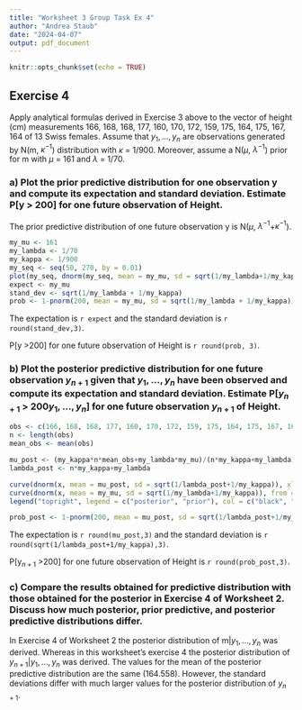 ---
title: "Worksheet 3 Group Task Ex 4"
author: "Andrea Staub"
date: "2024-04-07"
output: pdf_document
---

```{r setup, include=FALSE}
knitr::opts_chunk$set(echo = TRUE)
```

## Exercise 4
Apply analytical formulas derived in Exercise 3 above to the vector of height (cm) measurements 166, 168, 168, 177, 160, 170, 172, 159, 175, 164, 175, 167, 164 of 13 Swiss females.
Assume that $y_1, . . . ,y_n$ are observations generated by N(m, $\kappa^{-1}$) distribution with $\kappa$ = 1/900. Moreover, assume a N($\mu$, $\lambda^{-1}$) prior for m with $\mu$ = 161 and $\lambda$ = 1/70.

### a) Plot the prior predictive distribution for one observation y and compute its expectation and standard deviation. Estimate P[y > 200] for one future observation of Height.

The prior predictive distribution of one future observation y is N($\mu$, $\lambda^{-1}$+$\kappa^{-1}$).

```{r}
my_mu <- 161
my_lambda <- 1/70
my_kappa <- 1/900
my_seq <- seq(50, 270, by = 0.01)
plot(my_seq, dnorm(my_seq, mean = my_mu, sd = sqrt(1/my_lambda+1/my_kappa)), type = "l", main = "Prior predictive distribution", xlab = "Height (cm)", ylab = "Distribution")
expect <- my_mu
stand_dev <- sqrt(1/my_lambda + 1/my_kappa)
prob <- 1-pnorm(200, mean = my_mu, sd = sqrt(1/my_lambda + 1/my_kappa))
```
The expectation is `r expect` and the standard deviation is `r round(stand_dev,3)`.

P[y >200] for one future observation of Height is `r round(prob, 3)`.

### b) Plot the posterior predictive distribution for one future observation $y_{n+1}$ given that $y_1, . . . ,y_n$ have been observed and compute its expectation and standard deviation. Estimate P[$y_{n+1}$ > 200$y_1, . . . , y_n$] for one future observation $y_{n+1}$ of Height.

```{r}
obs <- c(166, 168, 168, 177, 160, 170, 172, 159, 175, 164, 175, 167, 164)
n <- length(obs)
mean_obs <- mean(obs)

mu_post <- (my_kappa*n*mean_obs+my_lambda*my_mu)/(n*my_kappa+my_lambda)
lambda_post <- n*my_kappa+my_lambda

curve(dnorm(x, mean = mu_post, sd = sqrt(1/lambda_post+1/my_kappa)), xlab = "Height (cm)", ylab = "Distribution", from = 50, to = 300, lwd = 2, col = "black", ylim = c(0,0.013))
curve(dnorm(x, mean = my_mu, sd = sqrt(1/my_lambda+1/my_kappa)), from = 50, to = 300, lwd = 2, add = TRUE, col = "blue")
legend("topright", legend = c("posterior", "prior"), col = c("black", "blue"), lwd = 2)

prob_post <- 1-pnorm(200, mean = mu_post, sd = sqrt(1/lambda_post+1/my_kappa))

```
The expectation is `r round(mu_post,3)` and the standard deviation is `r round(sqrt(1/lambda_post+1/my_kappa),3)`.

P[y$_{n+1}$ >200] for one future observation of Height is `r round(prob_post,3)`.


### c) Compare the results obtained for predictive distribution with those obtained for the posterior in Exercise 4 of Worksheet 2. Discuss how much posterior, prior predictive, and posterior predictive distributions differ.

In Exercise 4 of Worksheet 2 the posterior distribution of m|$y_1, . . . ,y_n$ was derived. Whereas in this worksheet's exercise 4 the posterior distribution of $y_{n+1}|y_1, . . . , y_n$ was derived.
The values for the mean of the posterior predictive distribution are the same (164.558). However, the standard deviations differ with much larger values for the posterior distribution of $y_{n+1}$.

